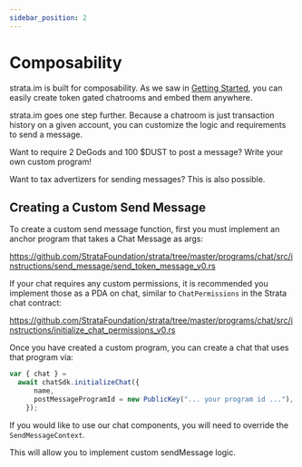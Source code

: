 ```yaml
---
sidebar_position: 2
---
```


# Composability

strata.im is built for composability. As we saw in [Getting Started](./getting_started),
you can easily create token gated chatrooms and embed them anywhere.

strata.im goes one step further. Because a chatroom is just transaction history
on a given account, you can customize the logic and requirements to send a message.

Want to require 2 DeGods and 100 $DUST to post a message? Write your own custom program!

Want to tax advertizers for sending messages? This is also possible.

## Creating a Custom Send Message

To create a custom send message function, first you must implement an anchor program that takes
a Chat Message as args:

https://github.com/StrataFoundation/strata/tree/master/programs/chat/src/instructions/send_message/send_token_message_v0.rs

If your chat requires any custom permissions, it is recommended you implement those as a PDA on chat, similar to `ChatPermissions` in the Strata chat contract:

https://github.com/StrataFoundation/strata/tree/master/programs/chat/src/instructions/initialize_chat_permissions_v0.rs

Once you have created a custom program, you can create a chat that uses that program via:

```jsx async name=create_chat
var { chat } =
  await chatSdk.initializeChat({
      name,
      postMessageProgramId = new PublicKey("... your program id ..."),
    });
```

If you would like to use our chat components, you will need to override the `SendMessageContext`.

This will allow you to implement custom sendMessage logic.

